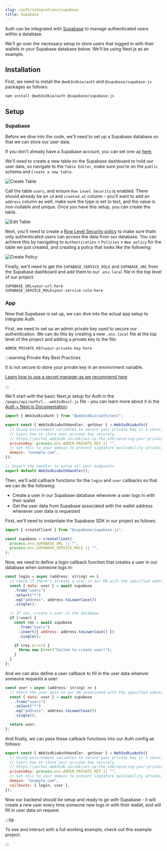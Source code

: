 ```yaml
---
slug: /auth/integrations/supabase
title: Supabase
---
```



Auth can be integrated with [Supabase](https://supabase.com/) to manage authenticated users within a database.

We'll go over the necessary setup to store users that logged in with their wallets in your Supabase database below. We'll be using Next.js as an example.

<div className="row" style={{ marginTop: 24 }}>
  <div className="col col--12">
    <QuickstartCard
      name="Example Repo: Supabase Integration"
      link="https://github.com/web3sdkio-example/web3sdkio-auth-supabase"
      description="Implement web3sdkio Auth with Supabase"
      image="/assets/languages/supabase.png"
    />
  </div>
</div>

## Installation

First, we need to install the `@web3sdkio/auth` and `@supabase/supabase-js` packages as follows:

```bash npm2yarn
npm install @web3sdkio/auth @supabase/supabase-js
```

## Setup

### Supabase

Before we dive into the code, we'll need to set up a Supabase database so that we can store our user data.

If you don't already have a Supabase account, you can set one up [here](https://app.supabase.com/).

We'll need to create a new table on the Supabase dashboard to hold our user data, so navigate to the `Table Editor`, make sure you're on the `public` schema and `Create a new table`.

![Create Table](./assets/create-table.png)

Call the table `users`, and ensure `Row Level Security` is enabled. There should already be an `id` and `created_at` column - you'll want to add an `address` column as well, make sure the type is set to text, and the value is non-nullable and unique. Once you have this setup, you can create the table.

![Edit Table](./assets/edit-table.png)

Next, you'll need to create a [Row Level Security policy](https://supabase.com/docs/learn/auth-deep-dive/auth-row-level-security) to make sure thatn only authenticated users can access the data from our database. You can achieve this by navigating to `Authentication` > `Policies` > `New policy` for the table we just created, and creating a policy that looks like the following:

![Create Policy](./assets/create-policy.png)

Finally, we'll need to get the `SUPABASE_SERVICE_ROLE` and `SUPABASE_URL` from the Supabase dashboard and add them to our `.env.local` file in the top level of our project:

```
SUPABASE_URL=your-url-here
SUPABASE_SERVICE_ROLE=your-service-role-here
```

### App

Now that Supabase is set up, we can dive into the actual app setup to integrate Auth.

First, we need to set up an admin private key used to secure our authentication. We can do this by creating a new `.env.local` file at the top level of the project and adding a private key to the file:

```
ADMIN_PRIVATE_KEY=your-private-key-here
```

:::warning Private Key Best Practices

It is not secure to store your private key in an environment variable.

[Learn how to use a secret manager as we recommend here](/sdk/set-up-the-sdk/securing-your-private-key)

:::

We'll start with the basic Next.js setup for Auth in the `/pages/api/auth/[...web3sdkio].js` file - you can learn more about it in the [Auth + Next.js Documentation](/auth/frameworks/next):

```javascript file=/pages/api/auth/[...web3sdkio].js
import { Web3sdkioAuth } from "@web3sdkio/auth/next";

export const { Web3sdkioAuthHandler, getUser } = Web3sdkioAuth({
  // Using environment variables to secure your private key is a security vulnerability.
  // Learn how to store your private key securely:
  // https://portal.web3sdk.io/sdk/set-up-the-sdk/securing-your-private-key
  privateKey: process.env.ADMIN_PRIVATE_KEY || "",
  // Set this to your domain to prevent signature malleability attacks.
  domain: "example.com",
});

// Export the handler to setup all your endpoints
export default Web3sdkioAuthHandler();
```

Then, we'll add callback functions for the `login` and `user` callbacks so that we can do the following:

- Create a user in our Supabase database whenever a user logs in with their wallet
- Get the user data from Supabase associated with the wallet address whenever user data is requested

First, we'll need to instantiate the Supabase SDK in our project as follows:

```javascript
import { createClient } from "@supabase/supabase-js";

const supabase = createClient(
  process.env.SUPABASE_URL || "",
  process.env.SUPABASE_SERVICE_ROLE || "",
);
```

Now, we need to define a login callback function that creates a user in our database when someone logs in:

```javascript
const login = async (address: string) => {
  // Check if there's already a user in our DB with the specified address
  const { data: user } = await supabase
    .from("users")
    .select("*")
    .eq("address", address.toLowerCase())
    .single();

  // If not, create a user in the database
  if (!user) {
    const res = await supabase
      .from("users")
      .insert({ address: address.toLowerCase() })
      .single();

    if (res.error) {
      throw new Error("Failed to create user!");
    }
  }
};
```

And we can also define a user callback to fill in the user data whenver someone requests a user:

```javascript
const user = async (address: string) => {
  // Fetch the user data in our DB associated with the specified address
  const { data: user } = await supabase
    .from("users")
    .select("*")
    .eq("address", address.toLowerCase())
    .single();

  return user;
};
```

And finally, we can pass these callback functions into our Auth config as follows:

```javascript
export const { Web3sdkioAuthHandler, getUser } = Web3sdkioAuth({
  // Using environment variables to secure your private key is a security vulnerability.
  // Learn how to store your private key securely:
  // https://portal.web3sdk.io/sdk/set-up-the-sdk/securing-your-private-key
  privateKey: process.env.ADMIN_PRIVATE_KEY || "",
  // Set this to your domain to prevent signature malleability attacks.
  domain: "example.com",
  callbacks: { login, user },
});
```

Now our backend should be setup and ready to go with Supabase - it will create a new user every time someone new logs in with their wallet, and will fill in user data on request.

:::tip

To see and interact with a full working example, check out this example project:

<div className="col col--6" style={{ padding: 8 }}>
  <QuickstartCard
    name="Auth + Supabase"
    link="https://github.com/web3sdkio-example/web3sdkio-auth-supabase"
    description="Implement web3sdkio Auth with Supabase"
    image="/assets/icons/drop.png"
  />
</div>

:::
